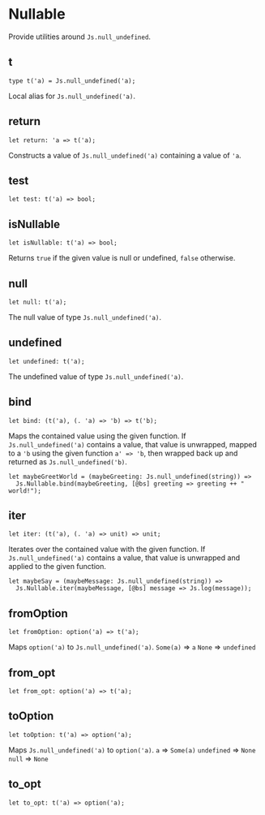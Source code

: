 
# Nullable

<ApiIntro>

Provide utilities around `Js.null_undefined`.

</ApiIntro>

## t

```re sig
type t('a) = Js.null_undefined('a);
```

Local alias for `Js.null_undefined('a)`.

## return

```re sig
let return: 'a => t('a);
```

Constructs a value of `Js.null_undefined('a)` containing a value of `'a`.

## test

```re sig
let test: t('a) => bool;
```

## isNullable

```re sig
let isNullable: t('a) => bool;
```

Returns `true` if the given value is null or undefined, `false` otherwise.

## null

```re sig
let null: t('a);
```

The null value of type `Js.null_undefined('a)`.

## undefined

```re sig
let undefined: t('a);
```

The undefined value of type `Js.null_undefined('a)`.

## bind

```re sig
let bind: (t('a), (. 'a) => 'b) => t('b);
```

Maps the contained value using the given function.
If `Js.null_undefined('a)` contains a value, that value is unwrapped, mapped to a `'b` using the given function `a' => 'b`, then wrapped back up and returned as `Js.null_undefined('b)`.

```re example
let maybeGreetWorld = (maybeGreeting: Js.null_undefined(string)) =>
  Js.Nullable.bind(maybeGreeting, [@bs] greeting => greeting ++ " world!");
```

## iter

```re sig
let iter: (t('a), (. 'a) => unit) => unit;
```

Iterates over the contained value with the given function.
If `Js.null_undefined('a)` contains a value, that value is unwrapped and applied to the given function.

```re example
let maybeSay = (maybeMessage: Js.null_undefined(string)) =>
  Js.Nullable.iter(maybeMessage, [@bs] message => Js.log(message));
```

## fromOption

```re sig
let fromOption: option('a) => t('a);
```

Maps `option('a)` to `Js.null_undefined('a)`.
`Some(a)` => `a`
`None` => `undefined`

## from_opt

```re sig
let from_opt: option('a) => t('a);
```

## toOption

```re sig
let toOption: t('a) => option('a);
```

Maps `Js.null_undefined('a)` to `option('a)`.
`a` => `Some(a)`
`undefined` => `None`
`null` => `None`

## to_opt

```re sig
let to_opt: t('a) => option('a);
```
